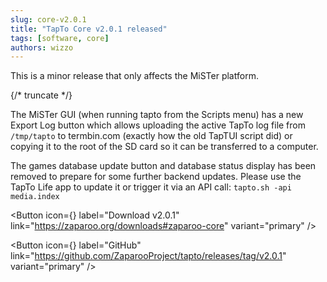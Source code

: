 ```yaml
---
slug: core-v2.0.1
title: "TapTo Core v2.0.1 released"
tags: [software, core]
authors: wizzo
---
```


This is a minor release that only affects the MiSTer platform.

{/* truncate */}

The MiSTer GUI (when running tapto from the Scripts menu) has a new Export Log button which allows uploading the active TapTo log file from `/tmp/tapto` to termbin.com (exactly how the old TapTUI script did) or copying it to the root of the SD card so it can be transferred to a computer.

The games database update button and database status display has been removed to prepare for some further backend updates. Please use the TapTo Life app to update it or trigger it via an API call: `tapto.sh -api media.index`

<Button
  icon={<FAIcon icon="download" />}
  label="Download v2.0.1"
  link="https://zaparoo.org/downloads#zaparoo-core"
  variant="primary"
/>

<Button
  icon={<FAIcon icon="fa-brands fa-github" />}
  label="GitHub"
  link="https://github.com/ZaparooProject/tapto/releases/tag/v2.0.1"
  variant="primary"
/>
